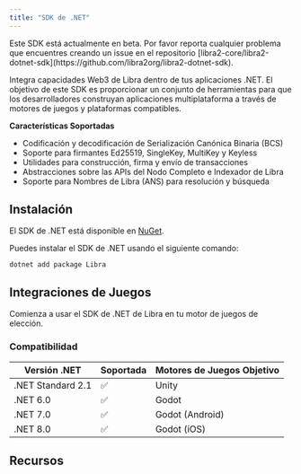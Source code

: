 ```yaml
---
title: "SDK de .NET"
---
```



<Aside type="caution" emoji="❗">
  Este SDK está actualmente en beta. Por favor reporta cualquier problema que encuentres
  creando un issue en el repositorio
  [libra2-core/libra2-dotnet-sdk](https://github.com/libra2org/libra2-dotnet-sdk).
</Aside>

Integra capacidades Web3 de Libra dentro de tus aplicaciones .NET. El objetivo de este SDK es proporcionar un conjunto de herramientas
para que los desarrolladores construyan aplicaciones multiplataforma a través de motores de juegos y plataformas compatibles.

**Características Soportadas**

- Codificación y decodificación de Serialización Canónica Binaria (BCS)
- Soporte para firmantes Ed25519, SingleKey, MultiKey y Keyless
- Utilidades para construcción, firma y envío de transacciones
- Abstracciones sobre las APIs del Nodo Completo e Indexador de Libra
- Soporte para Nombres de Libra (ANS) para resolución y búsqueda

## Instalación

El SDK de .NET está disponible en [NuGet](https://www.nuget.org/packages/Libra).

Puedes instalar el SDK de .NET usando el siguiente comando:

```shellscript
dotnet add package Libra
```

## Integraciones de Juegos

Comienza a usar el SDK de .NET de Libra en tu motor de juegos de elección.

<CardGrid>
  <LinkCard href="/es/build/sdks/dotnet-sdk/godot-integration" title="Integración con Godot" description="Comienza a integrar en proyectos de Godot." />

  <LinkCard href="/es/build/sdks/dotnet-sdk/unity-integration" title="Integración con Unity" description="Comienza a integrar en proyectos de Unity." />
</CardGrid>

### Compatibilidad

| Versión .NET      | Soportada | Motores de Juegos Objetivo |
| ----------------- | --------- | ------------------- |
| .NET Standard 2.1 | ✅         | Unity               |
| .NET 6.0          | ✅         | Godot               |
| .NET 7.0          | ✅         | Godot (Android)     |
| .NET 8.0          | ✅         | Godot (iOS)         |

## Recursos

<CardGrid>
  <LinkCard href="/es/build/sdks/dotnet-sdk/getting-started" title="Comenzar" description="Comienza a desarrollar usando el SDK de .NET de Libra." />

  <LinkCard href="https://libra2-core.github.io/libra2-dotnet-sdk/" title="Referencia Completa de API" description="La referencia completa de API para el SDK de .NET de Libra." target="_blank" />
</CardGrid>

